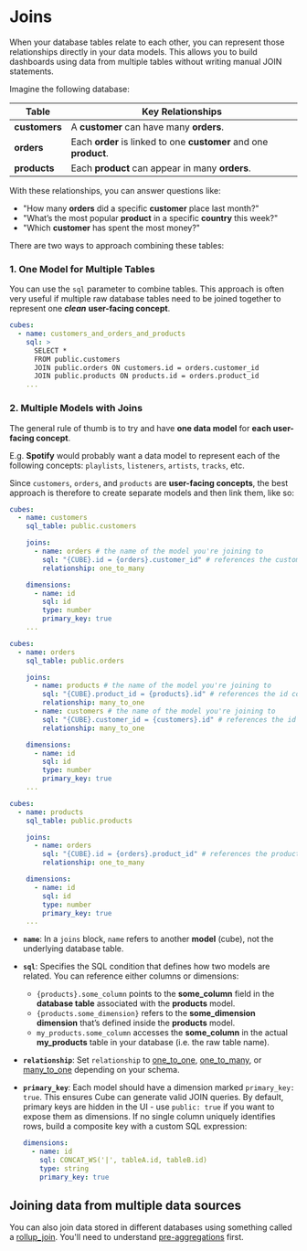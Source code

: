 # Joins

When your database tables relate to each other, you can represent those relationships directly in your data models. This allows you to build dashboards using data from multiple tables without writing manual JOIN statements.

Imagine the following database:

| **Table**    | **Key Relationships**                      |
|--------------|--------------------------------------------|
| **customers** | A **customer** can have many **orders**. |
| **orders**    | Each **order** is linked to one **customer** and one **product**. |
| **products**  | Each **product** can appear in many **orders**. |

With these relationships, you can answer questions like:
- "How many **orders** did a specific **customer** place last month?"
- "What’s the most popular **product** in a specific **country** this week?"
- "Which **customer** has spent the most money?"

There are two ways to approach combining these tables:

### 1. One Model for Multiple Tables

You can use the `sql` parameter to combine tables. This approach is often very useful if multiple raw database tables need to be joined together to represent one ***clean*** **user-facing concept**.

```yaml
cubes:
  - name: customers_and_orders_and_products
    sql: > 
      SELECT *
      FROM public.customers
      JOIN public.orders ON customers.id = orders.customer_id
      JOIN public.products ON products.id = orders.product_id
    ...
``` 
### 2. Multiple Models with Joins

The general rule of thumb is to try and have **one data model** for **each user-facing concept**. 

E.g. **Spotify** would probably want a data model to represent each of the following concepts: `playlists`, `listeners`, `artists`, `tracks`, etc.

Since `customers`, `orders`, and `products` are **user-facing concepts**, the best approach is therefore to create separate models and then link them, like so:

```yaml
cubes:
  - name: customers
    sql_table: public.customers

    joins:
      - name: orders # the name of the model you're joining to
        sql: "{CUBE}.id = {orders}.customer_id" # references the customer_id *column* in the orders model, but you can also reference dimensions (learn more below)
        relationship: one_to_many

    dimensions:
      - name: id
        sql: id
        type: number
        primary_key: true
    ...
```

```yaml
cubes:
  - name: orders
    sql_table: public.orders

    joins:
      - name: products # the name of the model you're joining to
        sql: "{CUBE}.product_id = {products}.id" # references the id column in the products model, but you can also reference dimensions (learn more below)
        relationship: many_to_one
      - name: customers # the name of the model you're joining to
        sql: "{CUBE}.customer_id = {customers}.id" # references the id column in the customers model, but you can also reference dimensions (learn more below)
        relationship: many_to_one

    dimensions:
      - name: id
        sql: id
        type: number
        primary_key: true
    ...
```

```yaml
cubes:
  - name: products
    sql_table: public.products

    joins:
      - name: orders
        sql: "{CUBE}.id = {orders}.product_id" # references the product_id column in the orders model, but you can also reference dimensions (learn more below)
        relationship: one_to_many

    dimensions:
      - name: id
        sql: id
        type: number
        primary_key: true
    ...
```

- **`name`**: In a `joins` block, `name` refers to another **model** (cube), not the underlying database table.

- **`sql`**: Specifies the SQL condition that defines how two models are related. You can reference either columns or dimensions:
  - `{products}.some_column` points to the **some_column** field in the **database table** associated with the **products** model.  
  - `{products.some_dimension}` refers to the **some_dimension** **dimension** that’s defined inside the **products** model.  
  - `my_products.some_column` accesses the **some_column** in the actual **my_products** table in your database (i.e. the raw table name).

- **`relationship`**:  Set `relationship` to [one_to_one](https://cube.dev/docs/reference/data-model/joins#one-to-one), [one_to_many](https://cube.dev/docs/reference/data-model/joins#one-to-many), or [many_to_one](https://cube.dev/docs/reference/data-model/joins#many-to-one) depending on your schema.

- **`primary_key`**: Each model should have a dimension marked `primary_key: true`. This ensures Cube can generate valid JOIN queries. By default, primary keys are hidden in the UI - use `public: true` if you want to expose them as dimensions. If no single column uniquely identifies rows, build a composite key with a custom SQL expression:
  ```yaml
  dimensions:
    - name: id
      sql: CONCAT_WS('|', tableA.id, tableB.id)
      type: string
      primary_key: true
  ```

## Joining data from multiple data sources

You can also join data stored in different databases using something called a [rollup_join](https://cube.dev/docs/product/caching/using-pre-aggregations#joins-between-pre-aggregations).  You'll need to understand [pre-aggregations](./caching/pre-aggregations) first. 